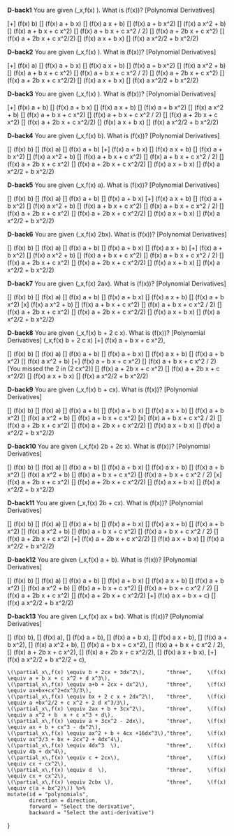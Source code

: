 
**D-back1** You are given \(\partial_x\,f(x) \equiv 0\). What is \(f(x)\)? [Polynomial Derivatives]

[+] \(f(x) \equiv b\)
[] \(f(x) \equiv a + b x\)
[] \(f(x) \equiv a x + b\)
[] \(f(x) \equiv a + b x^2\)
[] \(f(x) \equiv a x^2 + b\)
[] \(f(x) \equiv a + b x + c x^2\)
[] \(f(x) \equiv a + b x + c x^2 / 2\)
[] \(f(x) \equiv a + 2b  x + c x^2\)
[] \(f(x) \equiv a + 2b x + c x^2/2\)
[] \(f(x) \equiv a x + b x\)
[] \(f(x) \equiv a x^2/2 + b x^2/2\)

**D-back2** You are given \(\partial_x\,f(x) \equiv 0\). What is \(f(x)\)? [Polynomial Derivatives]

[+] \(f(x) \equiv a\)
[] \(f(x) \equiv a + b x\)
[] \(f(x) \equiv a x + b\)
[] \(f(x) \equiv a + b x^2\)
[] \(f(x) \equiv a x^2 + b\)
[] \(f(x) \equiv a + b x + c x^2\)
[] \(f(x) \equiv a + b x + c x^2 / 2\)
[] \(f(x) \equiv a + 2b  x + c x^2\)
[] \(f(x) \equiv a + 2b x + c x^2/2\)
[] \(f(x) \equiv a x + b x\)
[] \(f(x) \equiv a x^2/2 + b x^2/2\)

**D-back3** You are given \(\partial_x\,f(x) \equiv 0\). What is \(f(x)\)? [Polynomial Derivatives]

[+] \(f(x) \equiv a + b\)
[] \(f(x) \equiv a + b x\)
[] \(f(x) \equiv a x + b\)
[] \(f(x) \equiv a + b x^2\)
[] \(f(x) \equiv a x^2 + b\)
[] \(f(x) \equiv a + b x + c x^2\)
[] \(f(x) \equiv a + b x + c x^2 / 2\)
[] \(f(x) \equiv a + 2b  x + c x^2\)
[] \(f(x) \equiv a + 2b x + c x^2/2\)
[] \(f(x) \equiv a x + b x\)
[] \(f(x) \equiv a x^2/2 + b x^2/2\)

**D-back4** You are given \(\partial_x\,f(x) \equiv b\). What is \(f(x)\)? [Polynomial Derivatives]
    
[] \(f(x) \equiv b\)
[] \(f(x) \equiv a\)
[] \(f(x) \equiv a + b\)
[+] \(f(x) \equiv a + b x\)
[] \(f(x) \equiv a x + b\)
[] \(f(x) \equiv a + b x^2\)
[] \(f(x) \equiv a x^2 + b\)
[] \(f(x) \equiv a + b x + c x^2\)
[] \(f(x) \equiv a + b x + c x^2 / 2\)
[] \(f(x) \equiv a + 2b  x + c x^2\)
[] \(f(x) \equiv a + 2b x + c x^2/2\)
[] \(f(x) \equiv a x + b x\)
[] \(f(x) \equiv a x^2/2 + b x^2/2\)

**D-back5** You are given \(\partial_x\,f(x) \equiv a\). What is \(f(x)\)? [Polynomial Derivatives]    
    
[] \(f(x) \equiv b\)
[] \(f(x) \equiv a\)
[] \(f(x) \equiv a + b\)
[] \(f(x) \equiv a + b x\)
[+] \(f(x) \equiv a x + b\)
[] \(f(x) \equiv a + b x^2\)
[] \(f(x) \equiv a x^2 + b\)
[] \(f(x) \equiv a + b x + c x^2\)
[] \(f(x) \equiv a + b x + c x^2 / 2\)
[] \(f(x) \equiv a + 2b  x + c x^2\)
[] \(f(x) \equiv a + 2b x + c x^2/2\)
[] \(f(x) \equiv a x + b x\)
[] \(f(x) \equiv a x^2/2 + b x^2/2\)


**D-back6** You are given \(\partial_x\,f(x) \equiv 2bx\). What is \(f(x)\)? [Polynomial Derivatives]
    
[] \(f(x) \equiv b\)
[] \(f(x) \equiv a\)
[] \(f(x) \equiv a + b\)
[] \(f(x) \equiv a + b x\)
[] \(f(x) \equiv a x + b\)
[+] \(f(x) \equiv a + b x^2\)
[] \(f(x) \equiv a x^2 + b\)
[] \(f(x) \equiv a + b x + c x^2\)
[] \(f(x) \equiv a + b x + c x^2 / 2\)
[] \(f(x) \equiv a + 2b  x + c x^2\)
[] \(f(x) \equiv a + 2b x + c x^2/2\)
[] \(f(x) \equiv a x + b x\)
[] \(f(x) \equiv a x^2/2 + b x^2/2\)


**D-back7** You are given \(\partial_x\,f(x) \equiv 2ax\). What is \(f(x)\)? [Polynomial Derivatives]
    
[] \(f(x) \equiv b\)
[] \(f(x) \equiv a\)
[] \(f(x) \equiv a + b\)
[] \(f(x) \equiv a + b x\)
[] \(f(x) \equiv a x + b\)
[] \(f(x) \equiv a + b x^2\)
[x] \(f(x) \equiv a x^2 + b\)
[] \(f(x) \equiv a + b x + c x^2\)
[] \(f(x) \equiv a + b x + c x^2 / 2\)
[] \(f(x) \equiv a + 2b  x + c x^2\)
[] \(f(x) \equiv a + 2b x + c x^2/2\)
[] \(f(x) \equiv a x + b x\)
[] \(f(x) \equiv a x^2/2 + b x^2/2\)

**D-back8** You are given \(\partial_x\,f(x) \equiv b + 2 c x\). What is \(f(x)\)? [Polynomial Derivatives]
    \(\partial_x\,f(x) \equiv b + 2 c x\)  [+] \(f(x) \equiv a + b x + c x^2\),
    
[] \(f(x) \equiv b\)
[] \(f(x) \equiv a\)
[] \(f(x) \equiv a + b\)
[] \(f(x) \equiv a + b x\)
[] \(f(x) \equiv a x + b\)
[] \(f(x) \equiv a + b x^2\)
[] \(f(x) \equiv a x^2 + b\)
[+] \(f(x) \equiv a + b x + c x^2\)
[] \(f(x) \equiv a + b x + c x^2 / 2\) [You missed the 2 in \(2 cx^2\)]
[] \(f(x) \equiv a + 2b  x + c x^2\)
[] \(f(x) \equiv a + 2b x + c x^2/2\)
[] \(f(x) \equiv a x + b x\)
[] \(f(x) \equiv a x^2/2 + b x^2/2\)

**D-back9** You are given \(\partial_x\,f(x) \equiv b + cx\). What is \(f(x)\)? [Polynomial Derivatives]
    
[] \(f(x) \equiv b\)
[] \(f(x) \equiv a\)
[] \(f(x) \equiv a + b\)
[] \(f(x) \equiv a + b x\)
[] \(f(x) \equiv a x + b\)
[] \(f(x) \equiv a + b x^2\)
[] \(f(x) \equiv a x^2 + b\)
[] \(f(x) \equiv a + b x + c x^2\)
[x] \(f(x) \equiv a + b x + c x^2 / 2\)
[] \(f(x) \equiv a + 2b  x + c x^2\)
[] \(f(x) \equiv a + 2b x + c x^2/2\)
[] \(f(x) \equiv a x + b x\)
[] \(f(x) \equiv a x^2/2 + b x^2/2\)

**D-back10** You are given \(\partial_x\,f(x) \equiv 2b + 2c x\). What is \(f(x)\)? [Polynomial Derivatives]
    
[] \(f(x) \equiv b\)
[] \(f(x) \equiv a\)
[] \(f(x) \equiv a + b\)
[] \(f(x) \equiv a + b x\)
[] \(f(x) \equiv a x + b\)
[] \(f(x) \equiv a + b x^2\)
[] \(f(x) \equiv a x^2 + b\)
[] \(f(x) \equiv a + b x + c x^2\)
[] \(f(x) \equiv a + b x + c x^2 / 2\)
[x] \(f(x) \equiv a + 2b  x + c x^2\)
[] \(f(x) \equiv a + 2b x + c x^2/2\)
[] \(f(x) \equiv a x + b x\)
[] \(f(x) \equiv a x^2/2 + b x^2/2\)

**D-back11** You are given \(\partial_x\,f(x) \equiv 2b + cx\). What is \(f(x)\)? [Polynomial Derivatives]

[] \(f(x) \equiv b\)
[] \(f(x) \equiv a\)
[] \(f(x) \equiv a + b\)
[] \(f(x) \equiv a + b x\)
[] \(f(x) \equiv a x + b\)
[] \(f(x) \equiv a + b x^2\)
[] \(f(x) \equiv a x^2 + b\)
[] \(f(x) \equiv a + b x + c x^2\)
[] \(f(x) \equiv a + b x + c x^2 / 2\)
[] \(f(x) \equiv a + 2b  x + c x^2\)
[+] \(f(x) \equiv a + 2b x + c x^2/2\)
[] \(f(x) \equiv a x + b x\)
[] \(f(x) \equiv a x^2/2 + b x^2/2\)


**D-back12** You are given \(\partial_x\,f(x) \equiv a + b\). What is \(f(x)\)? [Polynomial Derivatives]
    
[] \(f(x) \equiv b\)
[] \(f(x) \equiv a\)
[] \(f(x) \equiv a + b\)
[] \(f(x) \equiv a + b x\)
[] \(f(x) \equiv a x + b\)
[] \(f(x) \equiv a + b x^2\)
[] \(f(x) \equiv a x^2 + b\)
[] \(f(x) \equiv a + b x + c x^2\)
[] \(f(x) \equiv a + b x + c x^2 / 2\)
[] \(f(x) \equiv a + 2b  x + c x^2\)
[] \(f(x) \equiv a + 2b x + c x^2/2\)
[+] \(f(x) \equiv a x + b x + c\)
[] \(f(x) \equiv a x^2/2 + b x^2/2\)

**D-back13** You are given \(\partial_x\,f(x) \equiv ax + bx\). What is \(f(x)\)? [Polynomial Derivatives]

[] \(f(x) \equiv b\),
[] \(f(x) \equiv a\),
[] \(f(x) \equiv a + b\),
[] \(f(x) \equiv a + b x\),
[] \(f(x) \equiv a x + b\),
[] \(f(x) \equiv a + b x^2\),
[] \(f(x) \equiv a x^2 + b\),
[] \(f(x) \equiv a + b x + c x^2\),
[] \(f(x) \equiv a + b x + c x^2 / 2\),
[] \(f(x) \equiv a + 2b  x + c x^2\),
[] \(f(x) \equiv a + 2b x + c x^2/2\),
[] \(f(x) \equiv a x + b x\),
[+] \(f(x) \equiv a x^2/2 + b x^2/2 + c\),


    \(\partial_x\,f(x) \equiv b + 2cx + 3dx^2\),       "three",     \(f(x) \equiv a + b x + c x^2 + d x^3\),
    \(\partial_x\,f(x) \equiv a+b + 2cx + dx^2\),      "three",     \(f(x) \equiv ax+bx+cx^2+dx^3/3\),
    \(\partial_x\,f(x) \equiv bx + 2 c x + 2dx^2\),    "three",     \(f(x) \equiv a +bx^2/2 + c x^2 + 2 d x^3/3\),
    \(\partial_x\,f(x) \equiv 2ax + b + 3cx^2\),       "three",     \(f(x) \equiv a x^2 + b  x + c x^3 + d\),
    \(\partial_x\,f(x) \equiv a + 3cx^2 - 2dx\),       "three",     \(f(x) \equiv ax + b + cx^3 - dx^2\),
    \(\partial_x\,f(x) \equiv ax^2 + b + 4cx +16dx^3\),"three",     \(f(x) \equiv ax^3/3 + bx + 2cx^2 + 4dx^4\),
    \(\partial_x\,f(x) \equiv 4dx^3  \),               "three",     \(f(x) \equiv 4b + dx^4\),
    \(\partial_x\,f(x) \equiv c + 2cx\),               "three",     \(f(x) \equiv cx + cx^2\),
    \(\partial_x\,f(x) \equiv d  \),                   "three",     \(f(x) \equiv cx + cx^2\),
    \(\partial_x\,f(x) \equiv 2cbx \),                 "three",     \(f(x) \equiv c(a + bx^2)\)) %>%
    mutate(id = "polynomials",
           direction = direction,
           forward = "Select the derivative",
           backward = "Select the anti-derivative")

}

